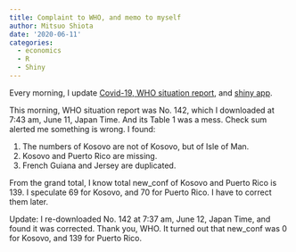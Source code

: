 ```yaml
---
title: Complaint to WHO, and memo to myself
author: Mitsuo Shiota
date: '2020-06-11'
categories:
  - economics
  - R
  - Shiny
---
```


Every morning, I update [Covid-19, WHO situation report](https://github.com/mitsuoxv/covid), and [shiny app](https://mitsuoxv.shinyapps.io/covid/).

This morning, WHO situation report was No. 142, which I downloaded at 7:43 am, June 11, Japan Time. And its Table 1 was a mess. Check sum alerted me something is wrong. I found:

1. The numbers of Kosovo are not of Kosovo, but of Isle of Man.
1. Kosovo and Puerto Rico are missing.
1. French Guiana and Jersey are duplicated.

From the grand total, I know total new_conf of Kosovo and Puerto Rico is 139. I speculate 69 for Kosovo, and 70 for Puerto Rico. I have to correct them later.

Update:
I re-downloaded No. 142 at 7:37 am, June 12, Japan Time, and found it was corrected. Thank you, WHO. It turned out that new_conf was 0 for Kosovo, and 139 for Puerto Rico.

